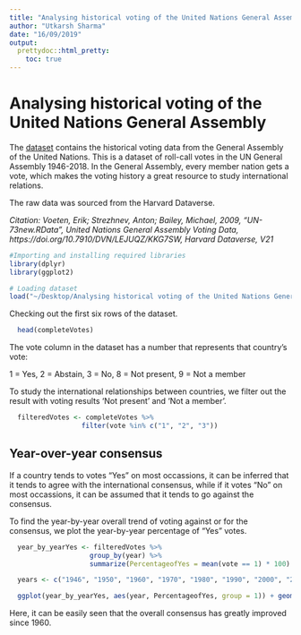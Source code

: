 ```yaml
---
title: "Analysing historical voting of the United Nations General Assembly"
author: "Utkarsh Sharma"
date: "16/09/2019"
output: 
  prettydoc::html_pretty:
    toc: true
---
```


# Analysing historical voting of the United Nations General Assembly

The [dataset](https://dataverse.harvard.edu/api/access/datafile/:persistentId?persistentId=doi:10.7910/DVN/LEJUQZ/KKG7SW) contains the historical voting data from the General Assembly of the United Nations. This is a dataset of roll-call votes in the UN General Assembly 1946-2018. In the General Assembly, every member nation gets a vote, which makes the voting history a great resource to study international relations.

The raw data was sourced from the Harvard Dataverse. 

*Citation: Voeten, Erik; Strezhnev, Anton; Bailey, Michael, 2009, "UN-73new.RData", United Nations General Assembly Voting Data, https://doi.org/10.7910/DVN/LEJUQZ/KKG7SW, Harvard Dataverse, V21*

```r
#Importing and installing required libraries
library(dplyr)
library(ggplot2)

# Loading dataset
load("~/Desktop/Analysing historical voting of the United Nations General Assembly/Dataset/UN-73new.RData")
```

Checking out the first six rows of the dataset.
```r
  head(completeVotes)
```

The vote column in the dataset has a number that represents that country's vote:

1 = Yes, 2 = Abstain, 3 = No, 8 = Not present, 9 = Not a member

To study the international relationships between countries, we filter out the result with voting results 'Not present' and 'Not a member'.

```r
  filteredVotes <- completeVotes %>% 
                  filter(vote %in% c("1", "2", "3"))
```

## Year-over-year consensus

If a country tends to votes "Yes" on most occassions, it can be inferred that it tends to agree with the international consensus, while if it votes "No" on most occassions, it can be assumed that it tends to go against the consensus. 

To find the year-by-year overall trend of voting against or for the consensus, we plot the year-by-year percentage of "Yes" votes.

```r
  year_by_yearYes <- filteredVotes %>% 
                    group_by(year) %>% 
                    summarize(PercentageofYes = mean(vote == 1) * 100)

  years <- c("1946", "1950", "1960", "1970", "1980", "1990", "2000", "2010", "2018")

  ggplot(year_by_yearYes, aes(year, PercentageofYes, group = 1)) + geom_line() + xlim(years) 
```

Here, it can be easily seen that the overall consensus has greatly improved since 1960.


